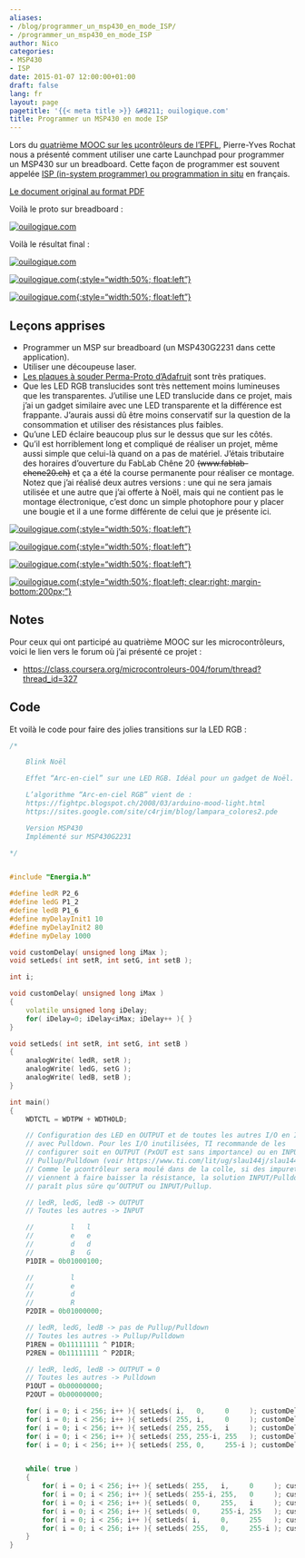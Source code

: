 ```yaml
---
aliases:
- /blog/programmer_un_msp430_en_mode_ISP/
- /programmer_un_msp430_en_mode_ISP
author: Nico
categories:
- MSP430
- ISP
date: 2015-01-07 12:00:00+01:00
draft: false
lang: fr
layout: page
pagetitle: '{{< meta title >}} &#8211; ouilogique.com'
title: Programmer un MSP430 en mode ISP
---
```


Lors du [quatrième MOOC sur les µcontrôleurs de l’EPFL](https://www.coursera.org/learn/microcontroleurs), Pierre-Yves Rochat nous a présenté comment utiliser une carte Launchpad pour programmer un MSP430 sur un breadboard.
Cette façon de programmer est souvent appelée [ISP (in-system programmer) ou programmation in situ](https://fr.wikipedia.org/wiki/Programmation_in-situ) en français.

<!--
Le document original peut être téléchargé ici :
-   <https://pyr.ch/coursera/ExperiencesAvecLaunchpad.pdf>
-->

[Le document original au format PDF](./docs/ExperiencesAvecLaunchpad.pdf)

Voilà le proto sur breadboard :

[![ouilogique.com][img_1]][img_1]

[img_1]: ./images/P1030387.JPG

Voilà le résultat final :

[![ouilogique.com][img_2]][img_2]

[img_2]: ./images/blink_noel_v2_021.jpg

[![ouilogique.com][i3]{:style="width:50%; float:left"}][i3]

[i3]: ./images/adafruit_perma-proto_pt_129.jpg

[![ouilogique.com][i4]{:style="width:50%; float:left"}][i4]

[i4]: ./images/adafruit_perma-proto_pt_131-1.jpg

## Leçons apprises

-   Programmer un MSP sur breadboard (un MSP430G2231 dans cette application).
-   Utiliser une découpeuse laser.
-   [Les plaques à souder Perma-Proto d’Adafruit](https://www.adafruit.com/blog/2011/11/18/adafruit-perma-proto-half-sized-breadboard-pcb-3-pack/) sont très pratiques.
-   Que les LED RGB translucides sont très nettement moins lumineuses que les transparentes.
    J’utilise une LED translucide dans ce projet, mais j’ai un gadget similaire avec une LED transparente et la différence est frappante.
    J’aurais aussi dû être moins conservatif sur la question de la consommation et utiliser des résistances plus faibles.
-   Qu’une LED éclaire beaucoup plus sur le dessus que sur les côtés.
-   Qu’il est horriblement long et compliqué de réaliser un projet, même aussi simple que celui-là quand on a pas de matériel.
    J’étais tributaire des horaires d’ouverture du FabLab Chêne 20 ~~(www.fablab-chene20.ch)~~ et ça a été la course permanente pour réaliser ce montage.
    Notez que j’ai réalisé deux autres versions : une qui ne sera jamais utilisée et une autre que j’ai offerte à Noël, mais qui ne contient pas le montage électronique, c’est donc un simple photophore pour y placer une bougie et il a une forme différente de celui que je présente ici.

[![ouilogique.com][img_903]{:style="width:50%; float:left"}][img_903]

[img_903]: ./images/blink_noel_v2_018.jpg

[![ouilogique.com][img_904]{:style="width:50%; float:left"}][img_904]

[img_904]: ./images/blink_noel_v2_001.jpg

[![ouilogique.com][img_905]{:style="width:50%; float:left"}][img_905]

[img_905]: ./images/blink_noel_v2_006.jpg

[![ouilogique.com][img_906]{:style="width:50%; float:left; clear:right; margin-bottom:200px;"}][img_906]

[img_906]: ./images/blink_noel_v2_008.jpg

## Notes

Pour ceux qui ont participé au quatrième MOOC sur les microcontrôleurs, voici le lien vers le forum où j’ai présenté ce projet :

-   <https://class.coursera.org/microcontroleurs-004/forum/thread?thread_id=327>

## Code

Et voilà le code pour faire des jolies transitions sur la LED RGB :

```c++
/*

    Blink Noël

    Effet “Arc-en-ciel” sur une LED RGB. Idéal pour un gadget de Noël.

    L’algorithme “Arc-en-ciel RGB” vient de :
    https://fightpc.blogspot.ch/2008/03/arduino-mood-light.html
    https://sites.google.com/site/c4rjim/blog/lampara_colores2.pde

    Version MSP430
    Implémenté sur MSP430G2231

*/


#include "Energia.h"

#define ledR P2_6
#define ledG P1_2
#define ledB P1_6
#define myDelayInit1 10
#define myDelayInit2 80
#define myDelay 1000

void customDelay( unsigned long iMax );
void setLeds( int setR, int setG, int setB );

int i;

void customDelay( unsigned long iMax )
{
    volatile unsigned long iDelay;
    for( iDelay=0; iDelay<iMax; iDelay++ ){ }
}

void setLeds( int setR, int setG, int setB )
{
    analogWrite( ledR, setR );
    analogWrite( ledG, setG );
    analogWrite( ledB, setB );
}

int main()
{
    WDTCTL = WDTPW + WDTHOLD;

    // Configuration des LED en OUTPUT et de toutes les autres I/O en INPUT
    // avec Pulldown. Pour les I/O inutilisées, TI recommande de les
    // configurer soit en OUTPUT (PxOUT est sans importance) ou en INPUT avec
    // Pullup/Pulldown (voir https://www.ti.com/lit/ug/slau144j/slau144j.pdf).
    // Comme le µcontrôleur sera moulé dans de la colle, si des impuretés
    // viennent à faire baisser la résistance, la solution INPUT/Pulldown
    // paraît plus sûre qu’OUTPUT ou INPUT/Pullup.

    // ledR, ledG, ledB -> OUTPUT
    // Toutes les autres -> INPUT

    //         l   l
    //         e   e
    //         d   d
    //         B   G
    P1DIR = 0b01000100;

    //         l
    //         e
    //         d
    //         R
    P2DIR = 0b01000000;

    // ledR, ledG, ledB -> pas de Pullup/Pulldown
    // Toutes les autres -> Pullup/Pulldown
    P1REN = 0b11111111 ^ P1DIR;
    P2REN = 0b11111111 ^ P2DIR;

    // ledR, ledG, ledB -> OUTPUT = 0
    // Toutes les autres -> Pulldown
    P1OUT = 0b00000000;
    P2OUT = 0b00000000;

    for( i = 0; i < 256; i++ ){ setLeds( i,   0,     0     ); customDelay( myDelayInit1 ); }
    for( i = 0; i < 256; i++ ){ setLeds( 255, i,     0     ); customDelay( myDelayInit2 ); }
    for( i = 0; i < 256; i++ ){ setLeds( 255, 255,   i     ); customDelay( myDelayInit2 ); }
    for( i = 0; i < 256; i++ ){ setLeds( 255, 255-i, 255   ); customDelay( myDelayInit2 ); }
    for( i = 0; i < 256; i++ ){ setLeds( 255, 0,     255-i ); customDelay( myDelayInit2 ); }


    while( true )
    {
        for( i = 0; i < 256; i++ ){ setLeds( 255,   i,     0     ); customDelay( myDelay ); }
        for( i = 0; i < 256; i++ ){ setLeds( 255-i, 255,   0     ); customDelay( myDelay ); }
        for( i = 0; i < 256; i++ ){ setLeds( 0,     255,   i     ); customDelay( myDelay ); }
        for( i = 0; i < 256; i++ ){ setLeds( 0,     255-i, 255   ); customDelay( myDelay ); }
        for( i = 0; i < 256; i++ ){ setLeds( i,     0,     255   ); customDelay( myDelay ); }
        for( i = 0; i < 256; i++ ){ setLeds( 255,   0,     255-i ); customDelay( myDelay ); }
    }
}
```
